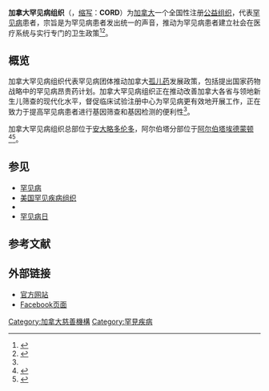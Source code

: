 {{Infobox non-profit
| name = 加拿大罕见病组织
| image = <!-- 檔案不存在 [[Image:CORD_ID_v2_10-0128v2.jpg|160px]] ，可從英文維基百科取得 -->
| type = 注册公益组织
| location = [[加拿大|加拿大]][[安大略|安大略]][[多伦多|多伦多]]
| key_people = 
| area_served = [[加拿大|加拿大]]
| focus = [[罕见病|罕见病]]
| homepage = {{URL|raredisorders.ca}}
}}

'''加拿大罕见病组织'''（{{lang-en|Canadian Organization for Rare Disorders}}，[[缩写|缩写]]：'''CORD'''）为[[加拿大|加拿大]]一个全国性注册[[公益组织|公益组织]]，代表[[罕见病|罕见病]]患者，宗旨是为罕见病患者发出统一的声音，推动为罕见病患者建立社会在医疗系统与实行专门的卫生政策<ref name=website>{{Cite web | title=CORD Homepage | url=http://raredisorders.ca | accessdate=2014-10-14 | archive-date=2014-10-16 | archive-url=https://web.archive.org/web/20141016075554/http://www.raredisorders.ca/ | dead-url=no }}</ref><ref name= "Association of College and Research Libraries">{{Cite web| url=http://www.istl.org/07-fall/internet1.html| title=Rare Disease Resource Page| accessdate=22 April 2010| archive-date=2014-10-18| archive-url=https://web.archive.org/web/20141018173841/http://www.istl.org/07-fall/internet1.html| dead-url=no}}</ref>。

==概览==
加拿大罕见病组织代表罕见病团体推动加拿大[[孤儿药|孤儿药]]发展政策，包括提出国家药物战略中的罕见病昂贵药计划。加拿大罕见病组织正在推动改善加拿大各省与领地新生儿筛查的现代化水平，督促临床试验注册中心为罕见病更有效地开展工作，正在致力于提高罕见病患者进行基因筛查和基因检测的便利性<ref name=website />。

加拿大罕见病组织总部位于[[安大略|安大略]][[多伦多|多伦多]]，阿尔伯塔分部位于[[阿尔伯塔|阿尔伯塔]][[埃德蒙顿|埃德蒙顿]]<ref name=about>{{Cite web | title=About CORD | url=http://raredisorders.ca/aboutUs.html | deadurl=yes | archiveurl=https://web.archive.org/web/20100725120950/http://raredisorders.ca/aboutUs.html | archivedate=2010-07-25 | accessdate=2014-10-14 }}</ref><ref name="Halton Community Services Database">{{Cite web | url=http://search.hipinfo.info/record/BTN4426 | title=Halton Community Service Database | deadurl=yes | archiveurl=https://web.archive.org/web/20110721090929/http://search.hipinfo.info/record/BTN4426 | archivedate=2011-07-21 | accessdate=2014-10-14 }}</ref>。

==参见==
*[[罕见病|罕见病]]
*[[美国罕见疾病组织|美国罕见疾病组织]]  
*{{link-en|欧洲罕见病组织|European Organization for Rare Diseases}}
*[[罕见病日|罕见病日]]

==参考文献==
{{Reflist}}

==外部链接==
*[http://www.raredisorders.ca/ 官方网站]{{Wayback|url=http://www.raredisorders.ca/ |date=20181001204955 }}
*[http://www.facebook.com/RareDisorders Facebook页面]{{Wayback|url=http://www.facebook.com/RareDisorders |date=20170727092019 }}

{{DEFAULTSORT:Canadian Organization For Rare Disorders}}

[[Category:加拿大慈善機構|Category:加拿大慈善機構]]
[[Category:罕見疾病|Category:罕見疾病]]
